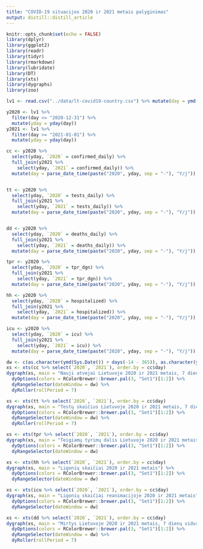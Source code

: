```yaml
---
title: "COVID-19 situacijos 2020 ir 2021 metais palyginimas"
output: distill::distill_article
---
```


```r
knitr::opts_chunk$set(echo = FALSE)
library(dplyr)
library(ggplot2)
library(readr)
library(tidyr)
library(rmarkdown)
library(lubridate)
library(DT)
library(xts)
library(dygraphs)
library(zoo)
```


```r
lv1 <- read.csv("../data/lt-covid19-country.csv") %>% mutate(day = ymd(day))

y2020 <- lv1 %>%
  filter(day <= "2020-12-31") %>%
  mutate(yday = yday(day))
y2021 <- lv1 %>%
  filter(day >= "2021-01-01") %>%
  mutate(yday = yday(day))

cc <- y2020 %>%
  select(yday, `2020` = confirmed_daily) %>%
  full_join(y2021 %>%
    select(yday, `2021` = confirmed_daily)) %>%
  mutate(day = parse_date_time(paste("2020", yday, sep = "-"), "Y/j"))


tt <- y2020 %>%
  select(yday, `2020` = tests_daily) %>%
  full_join(y2021 %>%
    select(yday, `2021` = tests_daily)) %>%
  mutate(day = parse_date_time(paste("2020", yday, sep = "-"), "Y/j"))


dd <- y2020 %>%
  select(yday, `2020` = deaths_daily) %>%
  full_join(y2021 %>%
    select(yday, `2021` = deaths_daily)) %>%
  mutate(day = parse_date_time(paste("2020", yday, sep = "-"), "Y/j"))

tpr <- y2020 %>%
  select(yday, `2020` = tpr_dgn) %>%
  full_join(y2021 %>%
    select(yday, `2021` = tpr_dgn)) %>%
  mutate(day = parse_date_time(paste("2020", yday, sep = "-"), "Y/j"))

hh <- y2020 %>%
  select(yday, `2020` = hospitalized) %>%
  full_join(y2021 %>%
    select(yday, `2021` = hospitalized)) %>%
  mutate(day = parse_date_time(paste("2020", yday, sep = "-"), "Y/j"))

icu <- y2020 %>%
  select(yday, `2020` = icu) %>%
  full_join(y2021 %>%
    select(yday, `2021` = icu)) %>%
  mutate(day = parse_date_time(paste("2020", yday, sep = "-"), "Y/j"))
```

```r
dw <- c(as.character(ymd(Sys.Date()) + days(-14 - 365)), as.character(ymd(Sys.Date()) + days(28 - 365)))
xs <- xts(cc %>% select(`2020`, `2021`), order.by = cc$day)
dygraph(xs, main = "Nauji atvejai Lietuvoje 2020 ir 2021 metais, 7 dienų vidurkis") %>%
  dyOptions(colors = RColorBrewer::brewer.pal(3, "Set1")[1:2]) %>%
  dyRangeSelector(dateWindow = dw) %>%
  dyRoller(rollPeriod = 7)
```

```r

xs <- xts(tt %>% select(`2020`, `2021`), order.by = cc$day)
dygraph(xs, main = "Testų skaičius Lietuvoje 2020 ir 2021 metais, 7 dienų vidurkis") %>%
  dyOptions(colors = RColorBrewer::brewer.pal(3, "Set1")[1:2]) %>%
  dyRangeSelector(dateWindow = dw) %>%
  dyRoller(rollPeriod = 7)
```

```r

xs <- xts(tpr %>% select(`2020`, `2021`), order.by = cc$day)
dygraph(xs, main = "Teigiamų tyrimų dalis Lietuvoje 2020 ir 2021 metais") %>%
  dyOptions(colors = RColorBrewer::brewer.pal(3, "Set1")[1:2]) %>%
  dyRangeSelector(dateWindow = dw)
```


```r
xs <- xts(hh %>% select(`2020`, `2021`), order.by = cc$day)
dygraph(xs, main = "Ligonių skaičiai 2020 ir 2021 metais") %>%
  dyOptions(colors = RColorBrewer::brewer.pal(3, "Set1")[1:2]) %>%
  dyRangeSelector(dateWindow = dw)
```


```r
xs <- xts(icu %>% select(`2020`, `2021`), order.by = cc$day)
dygraph(xs, main = "Ligonių skaičiai reanimacijoje 2020 ir 2021 metais") %>%
  dyOptions(colors = RColorBrewer::brewer.pal(3, "Set1")[1:2]) %>%
  dyRangeSelector(dateWindow = dw)
```



```r
xs <- xts(dd %>% select(`2020`, `2021`), order.by = cc$day)
dygraph(xs, main = "Mirtys Lietuvoje 2020 ir 2021 metais, 7 dienų vidurkis") %>%
  dyOptions(colors = RColorBrewer::brewer.pal(3, "Set1")[1:2]) %>%
  dyRangeSelector(dateWindow = dw) %>%
  dyRoller(rollPeriod = 7)
```
